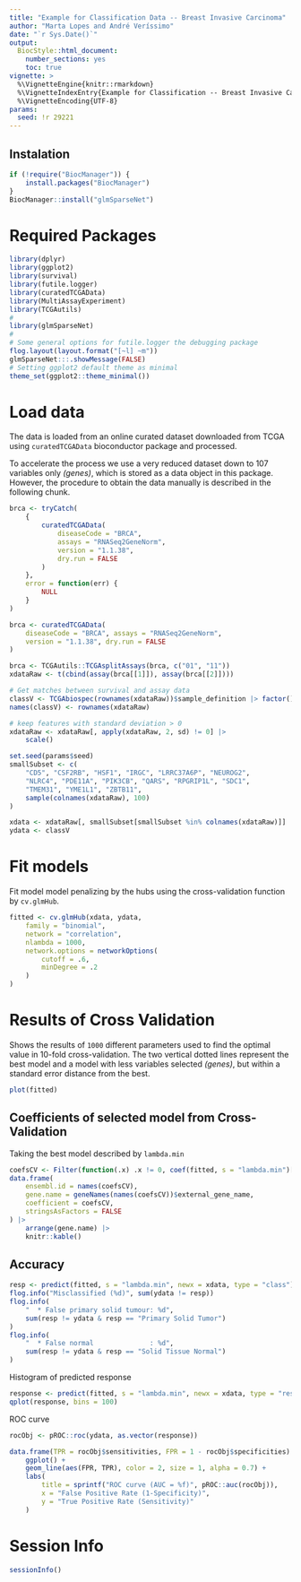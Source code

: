 ```yaml
---
title: "Example for Classification Data -- Breast Invasive Carcinoma"
author: "Marta Lopes and André Veríssimo"
date: "`r Sys.Date()`"
output: 
  BiocStyle::html_document:
    number_sections: yes
    toc: true
vignette: >
  %\VignetteEngine{knitr::rmarkdown}
  %\VignetteIndexEntry{Example for Classification -- Breast Invasive Carcinoma}
  %\VignetteEncoding{UTF-8}
params:
  seed: !r 29221
--- 
```


## Instalation

```r
if (!require("BiocManager")) {
    install.packages("BiocManager")
}
BiocManager::install("glmSparseNet")
```

# Required Packages

```r
library(dplyr)
library(ggplot2)
library(survival)
library(futile.logger)
library(curatedTCGAData)
library(MultiAssayExperiment)
library(TCGAutils)
#
library(glmSparseNet)
#
# Some general options for futile.logger the debugging package
flog.layout(layout.format("[~l] ~m"))
glmSparseNet:::.showMessage(FALSE)
# Setting ggplot2 default theme as minimal
theme_set(ggplot2::theme_minimal())
```

# Load data

The data is loaded from an online curated dataset downloaded from TCGA using 
`curatedTCGAData` bioconductor package and processed.

To accelerate the process we use a very reduced dataset down to 107 variables 
only *(genes)*, which is stored as a data object in this package. However, the 
procedure to obtain the data manually is described in the following chunk.

```r
brca <- tryCatch(
    {
        curatedTCGAData(
            diseaseCode = "BRCA",
            assays = "RNASeq2GeneNorm",
            version = "1.1.38",
            dry.run = FALSE
        )
    },
    error = function(err) {
        NULL
    }
)
```

```r
brca <- curatedTCGAData(
    diseaseCode = "BRCA", assays = "RNASeq2GeneNorm",
    version = "1.1.38", dry.run = FALSE
)
```

```r
brca <- TCGAutils::TCGAsplitAssays(brca, c("01", "11"))
xdataRaw <- t(cbind(assay(brca[[1]]), assay(brca[[2]])))

# Get matches between survival and assay data
classV <- TCGAbiospec(rownames(xdataRaw))$sample_definition |> factor()
names(classV) <- rownames(xdataRaw)

# keep features with standard deviation > 0
xdataRaw <- xdataRaw[, apply(xdataRaw, 2, sd) != 0] |>
    scale()

set.seed(params$seed)
smallSubset <- c(
    "CD5", "CSF2RB", "HSF1", "IRGC", "LRRC37A6P", "NEUROG2",
    "NLRC4", "PDE11A", "PIK3CB", "QARS", "RPGRIP1L", "SDC1",
    "TMEM31", "YME1L1", "ZBTB11",
    sample(colnames(xdataRaw), 100)
)

xdata <- xdataRaw[, smallSubset[smallSubset %in% colnames(xdataRaw)]]
ydata <- classV
```

# Fit models

Fit model model penalizing by the hubs using the cross-validation function by 
`cv.glmHub`.

```r
fitted <- cv.glmHub(xdata, ydata,
    family = "binomial",
    network = "correlation",
    nlambda = 1000,
    network.options = networkOptions(
        cutoff = .6,
        minDegree = .2
    )
)
```

# Results of Cross Validation

Shows the results of `1000` different parameters used to find the optimal value 
in 10-fold cross-validation. The two vertical dotted lines represent the best 
model and a model with less variables selected *(genes)*, but within a standard 
error distance from the best.

```r
plot(fitted)
```

## Coefficients of selected model from Cross-Validation

Taking the best model described by `lambda.min`

```r
coefsCV <- Filter(function(.x) .x != 0, coef(fitted, s = "lambda.min")[, 1])
data.frame(
    ensembl.id = names(coefsCV),
    gene.name = geneNames(names(coefsCV))$external_gene_name,
    coefficient = coefsCV,
    stringsAsFactors = FALSE
) |>
    arrange(gene.name) |>
    knitr::kable()
```

## Accuracy

```r
resp <- predict(fitted, s = "lambda.min", newx = xdata, type = "class")
flog.info("Misclassified (%d)", sum(ydata != resp))
flog.info(
    "  * False primary solid tumour: %d",
    sum(resp != ydata & resp == "Primary Solid Tumor")
)
flog.info(
    "  * False normal              : %d",
    sum(resp != ydata & resp == "Solid Tissue Normal")
)
```

Histogram of predicted response

```r
response <- predict(fitted, s = "lambda.min", newx = xdata, type = "response")
qplot(response, bins = 100)
```

ROC curve

```r
rocObj <- pROC::roc(ydata, as.vector(response))

data.frame(TPR = rocObj$sensitivities, FPR = 1 - rocObj$specificities) |>
    ggplot() +
    geom_line(aes(FPR, TPR), color = 2, size = 1, alpha = 0.7) +
    labs(
        title = sprintf("ROC curve (AUC = %f)", pROC::auc(rocObj)),
        x = "False Positive Rate (1-Specificity)",
        y = "True Positive Rate (Sensitivity)"
    )
```

# Session Info

```r
sessionInfo()
```

